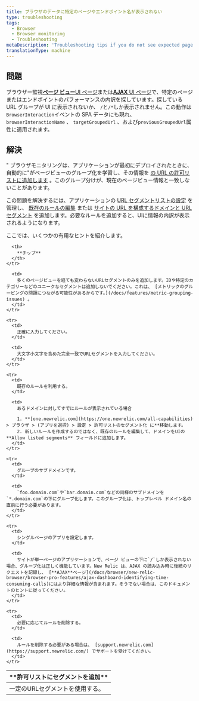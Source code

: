```yaml
---
title: ブラウザのデータに特定のページやエンドポイント名が表示されない
type: troubleshooting
tags:
  - Browser
  - Browser monitoring
  - Troubleshooting
metaDescription: 'Troubleshooting tips if you do not see expected page views, URLs, or AJAX when using New Relic browser or SPA monitoring.'
translationType: machine
---
```


## 問題

ブラウザー監視[**ページ ビュー**UI ページ](/docs/browser/new-relic-browser/additional-standard-features/page-views-insights-your-sites-popularity)または[**AJAX** UI ページ](/docs/browser/new-relic-browser/browser-pro-features/ajax-dashboard-identifying-time-consuming-calls)で、特定のページまたはエンドポイントのパフォーマンスの内訳を探しています。探している URL グループが UI に表示されないか、 `/`と`/*`しか表示されません。この動作は`BrowserInteraction`イベントの SPA データにも現れ、 `browserInteractionName` 、 `targetGroupedUrl` 、および`previousGroupedUrl`属性に適用されます。

## 解決

" ブラウザモニタリングは、アプリケーションが最初にデプロイされたときに、自動的に"がページビューのグループ化を学習し、その情報を [の URL の許可リストに追加します](/docs/browser/new-relic-browser/configuration/group-browser-metrics-urls) 。このグループ分けが、現在のページビュー情報と一致しないことがあります。

この問題を解決するには、アプリケーションの [URL セグメントリストの設定](/docs/browser/new-relic-browser/configuration/browser-settings-ui-options-apdex-geography#enabling) を管理し、 [既存のルールの編集](/docs/browser/new-relic-browser/configuration/group-browser-metrics-urls#maintaining) または [サイトの URL を構成するドメインと URL セグメント](/docs/browser/new-relic-browser/configuration/group-browser-metrics-urls#adding) を追加します。必要なルールを追加すると、UIに情報の内訳が表示されるようになります。

ここでは、いくつかの有用なヒントを紹介します。

<table>
  <thead>
    <tr>
      <th width={200}>
        **許可リストにセグメントを追加**
      </th>

      <th>
        **チップ**
      </th>
    </tr>
  </thead>

  <tbody>
    <tr>
      <td>
        一定のURLセグメントを使用する。
      </td>

      <td>
        多くのページビューを経ても変わらないURLセグメントのみを追加します。IDや特定のカテゴリーなどのユニークなセグメントは追加しないでください。これは、 [メトリックのグルーピングの問題につながる可能性があるからです。](/docs/features/metric-grouping-issues) 。
      </td>
    </tr>

    <tr>
      <td>
        正確に入力してください。
      </td>

      <td>
        大文字小文字を含めた完全一致でURLセグメントを入力してください。
      </td>
    </tr>

    <tr>
      <td>
        既存のルールを利用する。
      </td>

      <td>
        あるドメインに対してすでにルールが表示されている場合

        1. **[one.newrelic.com](https://one.newrelic.com/all-capabilities) > ブラウザ > (アプリを選択) > 設定 > 許可リストのセグメント化 に**移動します。
        2. 新しいルールを作成するのではなく、既存のルールを編集して、ドメインをUIの **Allow listed segments** フィールドに追加します。
      </td>
    </tr>

    <tr>
      <td>
        グループのサブドメインです。
      </td>

      <td>
        `foo.domain.com`や`bar.domain.com`などの同様のサブドメインを`*.domain.com`の下にグループ化します。このグループ化は、トップレベル ドメイン名の直前に行う必要があります。
      </td>
    </tr>

    <tr>
      <td>
        シングルページのアプリを設定します。
      </td>

      <td>
        サイトが単一ページのアプリケーションで、ページ ビューの下に`/`しか表示されない場合、グループ化は正しく機能しています。New Relic は、AJAX の読み込み時に後続のリクエストを記録し、 [**AJAX**ページ](/docs/browser/new-relic-browser/browser-pro-features/ajax-dashboard-identifying-time-consuming-calls)にはより詳細な情報が含まれます。そうでない場合は、このドキュメントのヒントに従ってください。
      </td>
    </tr>

    <tr>
      <td>
        必要に応じてルールを削除する。
      </td>

      <td>
        ルールを削除する必要がある場合は、 [support.newrelic.com](https://support.newrelic.com/) でサポートを受けてください。
      </td>
    </tr>
  </tbody>
</table>
